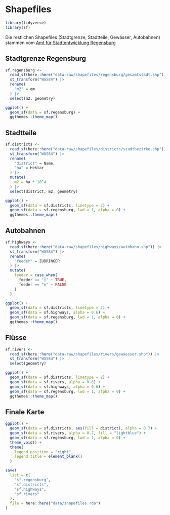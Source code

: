 # Shapefiles {#shapefiles}

```r
library(tidyverse)
library(sf)
```

Die restlichen Shapefiles (Stadtgrenze, Stadtteile, Gewässer, Autobahnen) stammen vom [Amt für Stadtentwicklung Regensburg](http://www.statistik.regensburg.de/)

## Stadtgrenze Regensburg

```r
sf.regensburg <- 
  read_sf(here::here("data-raw/shapefiles/regensburg/gesamtstadt.shp")) |> 
  st_transform("WGS84") |> 
  rename(
    "m2" = qm
  ) |>
  select(m2, geometry)
```

```r
ggplot() +
  geom_sf(data = sf.regensburg) +
  ggthemes::theme_map()
```

## Stadtteile

```r
sf.districts <- 
  read_sf(here::here("data-raw/shapefiles/districts/stadtbezirke.shp")) |> 
  st_transform("WGS84") |> 
  rename(
    "district" = Name,
    "ha" = Hektar
  ) |> 
  mutate(
    m2 = ha * 10^4
  ) |> 
  select(district, m2, geometry)
```

```r
ggplot() +
  geom_sf(data = sf.districts, linetype = 2) +
  geom_sf(data = sf.regensburg, lwd = 1, alpha = 0) +
  ggthemes::theme_map()
```

## Autobahnen

```r
sf.highways <- 
  read_sf(here::here("data-raw/shapefiles/highways/autobahn.shp")) |> 
  st_transform("WGS84") |> 
  rename(
    "feeder" = ZUBRINGER
  ) |> 
  mutate(
    feeder = case_when(
      feeder == "j" ~ TRUE,
      feeder == "n" ~ FALSE
    )
  )
```

```r
ggplot() +
  geom_sf(data = sf.districts, linetype = 2) +
  geom_sf(data = sf.highways, alpha = 0.6) +
  geom_sf(data = sf.regensburg, lwd = 1, alpha = 0) +
  ggthemes::theme_map()
```

## Flüsse

```r
sf.rivers <- 
  read_sf(here::here("data-raw/shapefiles/rivers/gewaesser.shp")) |> 
  st_transform("WGS84") |> 
  select(geometry)
```

```r
ggplot() +
  geom_sf(data = sf.districts, linetype = 2) +
  geom_sf(data = sf.rivers, alpha = 0.6) +
  geom_sf(data = sf.highways, alpha = 0.6) +
  geom_sf(data = sf.regensburg, lwd = 1, alpha = 0) +
  ggthemes::theme_map()
```

## Finale Karte

```r
ggplot() +
  geom_sf(data = sf.districts, aes(fill = district), alpha = 0.7) +
  geom_sf(data = sf.rivers, alpha = 0.7, fill = "lightblue") +
  geom_sf(data = sf.regensburg, lwd = 1, alpha = 0) +
  theme_void() +
  theme(
    legend.position = "right",
    legend.title = element_blank()
  )
```


```r
save(
  list = c(
    "sf.regensburg",
    "sf.districts",
    "sf.highways",
    "sf.rivers"
  ),
  file = here::here("data/shapefiles.rda")
)
```